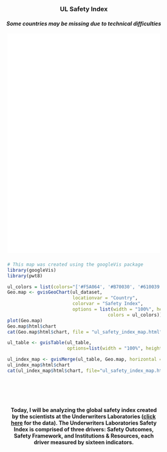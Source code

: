 <head>
<style>
.hr hr { 
    display: block;
    margin-top: 0.5em;
    margin-bottom: 0.5em;
    margin-left: auto;
    margin-right: auto;
    border-style: inset;
    border-width: 1px;
    max-width: 800px
}
.abstract {
    -webkit-column-count: 1; /* Chrome, Safari, Opera */
    -moz-column-count: 1; /* Firefox */
    column-count: 1;
    -moz-column-width: 80%; /* Firefox */
    width: 80%;
    min-width: 300px;
    max-width: 500px;
    height: 50%
}
.newspaper1 {
    -webkit-column-count: 1; /* Chrome, Safari, Opera */
    -moz-column-count: 1; /* Firefox */
    column-count: 1;
    -moz-column-width: 80%; /* Firefox */
    width: 80%;
    min-width: 300px;
    max-width: 600px;
    height: 50%
}
.newspaper2 {
    -webkit-column-count: 2; /* Chrome, Safari, Opera */
    -moz-column-count: 2; /* Firefox */
    column-count: 2;
    -moz-column-width: 80%; /* Firefox */
    width: 80%;
    min-width: 300px;
    max-width: 600px;
    height: 50%
}
.code1 { 
    display: block;
    margin-left: auto;
    margin-right: auto;
    width: 80%;
    max-width: 600px;
}
.code2 {
    -webkit-column-count: 1; /* Chrome, Safari, Opera */
    -moz-column-count: 1; /* Firefox */
    column-count: 1;
    -moz-column-width: 80%; /* Firefox */
    width: 80%;
    min-width: 300px;
    max-width: 600px;
    height: 50%
}
<link rel="stylesheet" href="css/animate.css">
<script src="js/wow.min.js"> </script>
<script> new WOW().init(); </script>
</style>
<script type="text/javascript">
    window.heap=window.heap||[],heap.load=function(e,t){window.heap.appid=e,window.heap.config=t=t||{};var r=t.forceSSL||"https:"===document.location.protocol,a=document.createElement("script");a.type="text/javascript",a.async=!0,a.src=(r?"https:":"http:")+"//cdn.heapanalytics.com/js/heap-"+e+".js";var n=document.getElementsByTagName("script")[0];n.parentNode.insertBefore(a,n);for(var o=function(e){return function(){heap.push([e].concat(Array.prototype.slice.call(arguments,0)))}},p=["addEventProperties","addUserProperties","clearEventProperties","identify","removeEventProperty","setEventProperties","track","unsetEventProperty"],c=0;c<p.length;c++)heap[p[c]]=o(p[c])};
      heap.load("2042091030");
</script>
</head>



<center><br><br><br>
<h3> UL Safety Index <br>
<h5> Some countries may be missing due to technical difficulties <br><br>
<iframe width="80%" height="580px" src="attach/UL/ul_safety_index_map.html" frameBorder="0" scrolling="yes"></iframe><br></center>

<div class = "code1">
<p style = "text-align: left;">
```r
# This map was created using the googleVis package
library(googleVis)
library(pwt8)

ul_colors = list(colors="['#F5A064', '#B70030', '#610039']")
Geo.map <- gvisGeoChart(ul_dataset, 
                        locationvar = "Country", 
                        colorvar = "Safety Index", 
                        options = list(width = "100%", height = 550,
                                     colors = ul_colors))
plot(Geo.map)
Geo.map$html$chart
cat(Geo.map$html$chart, file = "ul_safety_index_map.html")

ul_table <- gvisTable(ul_table,
                      options=list(width = "100%", height = 550))

ul_index_map <- gvisMerge(ul_table, Geo.map, horizontal = TRUE) # Combining table and map
ul_index_map$html$chart
cat(ul_index_map$html$chart, file="ul_safety_index_map.html")
```
</p></div><br><br>

<center>
<h4><div class="newspaper1">
<p style="text-align: justify;">
<h4> Today, I will be analyzing the global safety index created by the scientists at the Underwriters Laboratories ([click here](http://www.ulsafetyindex.org/app/#view/map) for the data). The Underwriters Laboratories Safety Index is comprised of three drivers: Safety Outcomes, Safety Framework, and Institutions & Resources, each driver measured by sixteen indicators. <br><br><br> </p></div>

